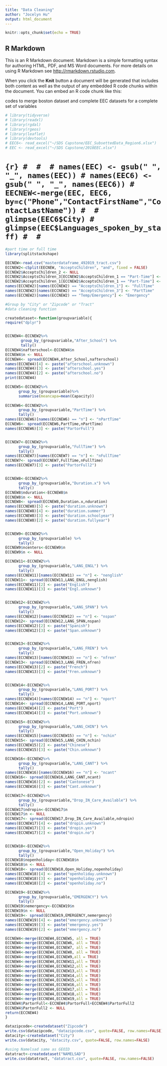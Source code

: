 ---
title: "Data Cleaning"
author: "Jocelyn Hu"
output: html_document
---

```{r setup, include=FALSE}
knitr::opts_chunk$set(echo = TRUE)
```

## R Markdown

This is an R Markdown document. Markdown is a simple formatting syntax for authoring HTML, PDF, and MS Word documents. For more details on using R Markdown see <http://rmarkdown.rstudio.com>.

When you click the **Knit** button a document will be generated that includes both content as well as the output of any embedded R code chunks within the document. You can embed an R code chunk like this:


codes to merge boston dataset and complete EEC datasets for a complete set of variables

```{r message = FALSE warning = FALSE}
# library(tidyverse)
# library(readxl)
# library(rgdal)
# library(rgeos)
# library(leaflet)
# library(devtools)
# EEC6<- read_excel("~/SDS Capstone/EEC_SubsettedData_Region6.xlsx")
# EEC <- read_excel("~/SDS Capstone/2018EEC.xlsx")

```
# ```{r}
# 
# 
# names(EEC) <- gsub(" ", "_", names(EEC))
# names(EEC6) <- gsub(" ", "_", names(EEC6))
# EECNEW<-merge(EEC, EEC6, by=c("Phone","ContactFirstName","ContactLastName"))
# 
# glimpse(EEC6$City)
# glimpse(EEC$Languages_spoken_by_staff)
# 
# ```


```{r}
#part time or full time
library(splitstackshape)

EECNEW<-read.csv("masterdataframe_492019_tract.csv")
ECCNEW2<-cSplit(EECNEW, "AcceptsChildren", "and", fixed = FALSE)
ECCNEW2$AcceptsChildren_2 <- NULL
ECCNEW2$AcceptsChildren_3[ECCNEW2$AcceptsChildren_1 == "Part-Time"] <- "Part-Time"
ECCNEW2$AcceptsChildren_1[ECCNEW2$AcceptsChildren_1 == "Part-Time"] <- NA
names(ECCNEW2)[names(ECCNEW2) == "AcceptsChildren_1"] <- "FullTime"
names(ECCNEW2)[names(ECCNEW2) == "AcceptsChildren_3"] <- "PartTime"
names(ECCNEW2)[names(ECCNEW2) == "Temp/Emergency"] <- "Emergency"

```





```{r}
#Group by "City" or "Zipcode" or "Tract"
#data cleaning function

createdataset<-function(groupvariable){
require("dplyr")


ECCNEW4<-ECCNEW2%>%
       group_by_(groupvariable,"After_School") %>%
       tally()
ECCNEW4$nafterschool<-ECCNEW4$n
ECCNEW4$n <- NULL
ECCNEW4<- spread(ECCNEW4,After_School,nafterschool)
names(ECCNEW4)[4] <- paste("afterschool.unknown")
names(ECCNEW4)[3] <- paste("afterschool.yes")
names(ECCNEW4)[2] <- paste("afterschool.no")
print(ECCNEW4)

ECCNEW5<-ECCNEW2%>%
      group_by_(groupvariable)%>%
      summarise(meancapa=mean(Capacity))
      
ECCNEW6<-ECCNEW2%>%
      group_by_(groupvariable,"PartTime") %>%
      tally()
names(ECCNEW6)[names(ECCNEW6) == "n"] <- "nPartTime"
ECCNEW6<- spread(ECCNEW6,PartTime,nPartTime)
names(ECCNEW6)[3] <- paste("PartorFull")


ECCNEW7<-ECCNEW2%>%
      group_by_(groupvariable,"FullTime") %>%
      tally()
names(ECCNEW7)[names(ECCNEW7) == "n"] <- "nFullTime"
ECCNEW7<- spread(ECCNEW7,FullTime,nFullTime)
names(ECCNEW7)[3] <- paste("PartorFull2")


ECCNEW8<-ECCNEW2%>%
      group_by_(groupvariable,"Duration.x") %>%
      tally()
ECCNEW8$nduration<-ECCNEW8$n
ECCNEW8$n <- NULL
ECCNEW8<- spread(ECCNEW8,Duration.x,nduration)
names(ECCNEW8)[5] <- paste("duration.unknown")
names(ECCNEW8)[4] <- paste("duration.summer")
names(ECCNEW8)[3] <- paste("duration.schoolyear")
names(ECCNEW8)[2] <- paste("duration.fullyear")


ECCNEW9<-ECCNEW2%>%
      group_by_(groupvariable) %>%
      tally()
ECCNEW9$ncenters<-ECCNEW9$n
ECCNEW9$n <- NULL

ECCNEW11<-ECCNEW2%>%
      group_by_(groupvariable,"LANG_ENGL") %>%
      tally()
names(ECCNEW11)[names(ECCNEW11) == "n"] <- "nenglish"
ECCNEW11<- spread(ECCNEW11,LANG_ENGL,nenglish)
names(ECCNEW11)[2] <- paste("English")
names(ECCNEW11)[3] <- paste("Engl.unknown")


ECCNEW12<-ECCNEW2%>%
      group_by_(groupvariable,"LANG_SPAN") %>%
      tally()
names(ECCNEW12)[names(ECCNEW12) == "n"] <- "nspan"
ECCNEW12<- spread(ECCNEW12,LANG_SPAN,nspan)
names(ECCNEW12)[2] <- paste("Spanish")
names(ECCNEW12)[3] <- paste("Span.unknown")


ECCNEW13<-ECCNEW2%>%
      group_by_(groupvariable,"LANG_FREN") %>%
      tally()
names(ECCNEW13)[names(ECCNEW13) == "n"] <- "nfren"
ECCNEW13<- spread(ECCNEW13,LANG_FREN,nfren)
names(ECCNEW13)[2] <- paste("French")
names(ECCNEW13)[3] <- paste("Fren.unknown")


ECCNEW14<-ECCNEW2%>%
      group_by_(groupvariable,"LANG_PORT") %>%
      tally()
names(ECCNEW14)[names(ECCNEW14) == "n"] <- "nport"
ECCNEW14<- spread(ECCNEW14,LANG_PORT,nport)
names(ECCNEW14)[2] <- paste("Port")
names(ECCNEW14)[3] <- paste("Port.unknown")

ECCNEW15<-ECCNEW2%>%
      group_by_(groupvariable,"LANG_CHIN") %>%
      tally()
names(ECCNEW15)[names(ECCNEW15) == "n"] <- "nchin"
ECCNEW15<- spread(ECCNEW15,LANG_CHIN,nchin)
names(ECCNEW15)[2] <- paste("Chinese")
names(ECCNEW15)[3] <- paste("Chin.unknown")

ECCNEW16<-ECCNEW2%>%
      group_by_(groupvariable,"LANG_CANT") %>%
      tally()
names(ECCNEW16)[names(ECCNEW16) == "n"] <- "ncant"
ECCNEW16<- spread(ECCNEW16,LANG_CANT,ncant)
names(ECCNEW16)[2] <- paste("Cantonese")
names(ECCNEW16)[3] <- paste("Cant.unknown")

ECCNEW17<-ECCNEW2%>%
      group_by_(groupvariable,"Drop_IN_Care_Available") %>%
      tally()
ECCNEW17$ndropin<-ECCNEW17$n
ECCNEW17$n <- NULL
ECCNEW17<- spread(ECCNEW17,Drop_IN_Care_Available,ndropin)
names(ECCNEW17)[4] <- paste("dropin.unknown")
names(ECCNEW17)[3] <- paste("dropin.yes")
names(ECCNEW17)[2] <- paste("dropin.no")


ECCNEW18<-ECCNEW2%>%
      group_by_(groupvariable,"Open_Holiday") %>%
      tally()
ECCNEW18$nopenholiday<-ECCNEW18$n
ECCNEW18$n <- NULL
ECCNEW18<- spread(ECCNEW18,Open_Holiday,nopenholiday)
names(ECCNEW18)[4] <- paste("openholiday.unknown")
names(ECCNEW18)[3] <- paste("openholiday.yes")
names(ECCNEW18)[2] <- paste("openholiday.no")

ECCNEW19<-ECCNEW2%>%
      group_by_(groupvariable,"EMERGENCY") %>%
      tally()
ECCNEW19$nemergency<-ECCNEW19$n
ECCNEW19$n <- NULL
ECCNEW19<- spread(ECCNEW19,EMERGENCY,nemergency)
names(ECCNEW19)[4] <- paste("emergency.unknown")
names(ECCNEW19)[3] <- paste("emergency.yes")
names(ECCNEW19)[2] <- paste("emergency.no")

ECCNEW4<-merge(ECCNEW4,ECCNEW5, all = TRUE)
ECCNEW4<-merge(ECCNEW4,ECCNEW6, all = TRUE)
ECCNEW4<-merge(ECCNEW4,ECCNEW7, all = TRUE)
ECCNEW4<-merge(ECCNEW4,ECCNEW8, all = TRUE)
ECCNEW4<-merge(ECCNEW4,ECCNEW9,all = TRUE)
ECCNEW4<-merge(ECCNEW4,ECCNEW11,all = TRUE)
ECCNEW4<-merge(ECCNEW4,ECCNEW12,all = TRUE)
ECCNEW4<-merge(ECCNEW4,ECCNEW13,all = TRUE)
ECCNEW4<-merge(ECCNEW4,ECCNEW14,all = TRUE)
ECCNEW4<-merge(ECCNEW4,ECCNEW15,all = TRUE)
ECCNEW4<-merge(ECCNEW4,ECCNEW16,all = TRUE)
ECCNEW4<-merge(ECCNEW4,ECCNEW17,all = TRUE)
ECCNEW4<-merge(ECCNEW4,ECCNEW18,all = TRUE)
ECCNEW4<-merge(ECCNEW4,ECCNEW19,all = TRUE)
ECCNEW4$PartorFull<-ECCNEW4$PartorFull+ECCNEW4$PartorFull2
ECCNEW4$PartorFull2 <- NULL
return(ECCNEW4)
}

```


```{r}
datazipcode<-createdataset("Zipcode")
write.csv(datazipcode, "datazipcode.csv", quote=FALSE, row.names=FALSE)
datacity<-createdataset("City")
write.csv(datacity, "datacity.csv", quote=FALSE, row.names=FALSE)

#using Namelsad same as GEOID
datatract<-createdataset("NAMELSAD")
write.csv(datatract, "datatract.csv", quote=FALSE, row.names=FALSE)
```


